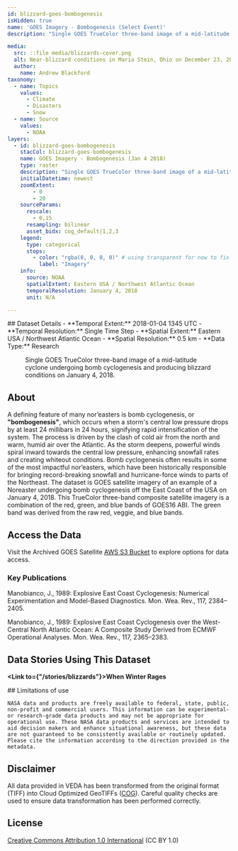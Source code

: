 ```yaml
---
id: blizzard-goes-bombogenesis
isHidden: true
name: 'GOES Imagery - Bombogenesis (Select Event)'
description: "Single GOES TrueColor three-band image of a mid-latitude cyclone undergoing bomb cyclogenesis and producing blizzard conditions on January 4, 2018."

media:
  src: ::file media/blizzards-cover.png
  alt: Near-blizzard conditions in Maria Stein, Ohio on December 23, 2022.
  author: 
    name: Andrew Blackford
taxonomy:
  - name: Topics
    values:
      - Climate
      - Disasters
      - Snow
  - name: Source
    values:
      - NOAA
layers:
  - id: blizzard-goes-bombogenesis
    stacCol: blizzard-goes-bombogenesis
    name: GOES Imagery - Bombogenesis (Jan 4 2018)
    type: raster
    description: "Single GOES TrueColor three-band image of a mid-latitude cyclone undergoing bomb cyclogenesis and producing blizzard conditions on January 4, 2018."
    initialDatetime: newest
    zoomExtent:
        - 0
        - 20
    sourceParams:
      rescale:
        - 0,15
      resampling: bilinear
      asset_bidx: cog_default|1,2,3
    legend:
      type: categorical
      stops:
        - color: "rgba(0, 0, 0, 0)" # using transparent for now to fix the issues with scrollytelling
          label: "Imagery"
    info:
      source: NOAA
      spatialExtent: Eastern USA / Northwest Atlantic Ocean
      temporalResolution: January 4, 2018
      unit: N/A

---
```

<Block>
  <Prose>
  ## Dataset Details
  - **Temporal Extent:** 2018-01-04 1345 UTC
  - **Temporal Resolution:** Single Time Step
  - **Spatial Extent:** Eastern USA / Northwest Atlantic Ocean
  - **Spatial Resolution:** 0.5 km
  - **Data Type:** Research
  </Prose>
<Figure>
  <Map
    center={[-78.8,41]}
    zoom={4.75}
    datasetId='blizzard-goes-bombogenesis'
    layerId='blizzard-goes-bombogenesis'
    dateTime='2018-01-04'
  />
  <Caption
    attrAuthor='NASA'
    attrUrl='https://nasa.gov/'
  >
  Single GOES TrueColor three-band image of a mid-latitude cyclone undergoing bomb cyclogenesis and producing blizzard conditions on January 4, 2018.
  </Caption>
</Figure>
</Block>

<Block>
  <Prose>

  ## About

  A defining feature of many nor’easters is bomb cyclogenesis, or **"bombogenesis"**, which occurs when a storm's central low pressure drops by at least 24 millibars in 24 hours, signifying rapid intensification of the system. The process is driven by the clash of cold air from the north and warm, humid air over the Atlantic. As the storm deepens, powerful winds spiral inward towards the central low pressure, enhancing snowfall rates and creating whiteout conditions. Bomb cyclogenesis often results in some of the most impactful nor’easters, which have been historically responsible for bringing record-breaking snowfall and hurricane-force winds to parts of the Northeast. The dataset is GOES satellite imagery of an example of a Noreaster undergoing bomb cyclogenesis off the East Coast of the USA on January 4, 2018. This TrueColor three-band composite satellite imagery is a combination of the red, green, and blue bands of GOES16 ABI. The green band was derived from the raw red, veggie, and blue bands. 
  </Prose>
</Block>

<Block>
  <Prose>
  
  ## Access the Data

  Visit the Archived GOES Satellite [AWS S3 Bucket](https://registry.opendata.aws/noaa-goes/) to explore options for data access.

  </Prose>
</Block>


<Block>
  <Prose>

  ### Key Publications
  
  Manobianco, J., 1989: Explosive East Coast Cyclogenesis: Numerical Experimentation and Model-Based Diagnostics. Mon. Wea. Rev., 117, 2384–2405.

  Manobianco, J., 1989: Explosive East Coast Cyclogenesis over the West-Central North Atlantic Ocean: A Composite Study Derived from ECMWF Operational Analyses. Mon. Wea. Rev., 117, 2365–2383.
  </Prose>
</Block>

<Block>
  <Prose>
  
  ## Data Stories Using This Dataset
  
  **<Link to={"/stories/blizzards"}>When Winter Rages</Link>**

  </Prose>
</Block>

<Block>
  <Prose>
    ## Limitations of use

    NASA data and products are freely available to federal, state, public, non-profit and commercial users. This information can be experimental- or research-grade data products and may not be appropriate for operational use. These NASA data products and services are intended to aid decision makers and enhance situational awareness, but these data are not guaranteed to be consistently available or routinely updated. Please cite the information according to the direction provided in the metadata.
  </Prose>
</Block>


<Block>
  <Prose>
  
  ## Disclaimer

  All data provided in VEDA has been transformed from the original format (TIFF) into Cloud Optimized GeoTIFFs ([COG](https://www.cogeo.org)). Careful quality checks are used to ensure data transformation has been performed correctly.  
  
  </Prose>
</Block>


<Block>
  <Prose>
  
  ## License
  
  [Creative Commons Attribution 1.0 International](https://creativecommons.org/publicdomain/zero/1.0/legalcode) (CC BY 1.0)

  </Prose>
</Block>